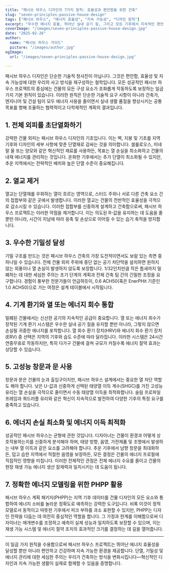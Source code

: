```yaml
---
title: "패시브 하우스 디자인의 7가지 원칙: 효율성과 편안함을 위한 건축"
slug: "seven-principles-passive-house-design"
tags: ["패시브 하우스", "에너지 효율성", "지속 가능성", "디자인 원칙"]
excerpt: "우수한 에너지 효율, 뛰어난 실내 공기 질, 그리고 모든 기후에서 지속적인 편안함을 보장하는 패시브 하우스 디자인의 7가지 기본 원칙을 탐구해 보세요."
coverImage: "/images/seven-principles-passive-house-design.jpg"
date: "2025-02-26"
author:
  name: "패시브 하우스 가이드"
  picture: "/images/author.jpg"
ogImage:
  url: "/images/seven-principles-passive-house-design.jpg"

---
```

패시브 하우스 디자인은 단순한 기술적 청사진이 아닙니다. 그것은 편안함, 효율성 및 지속 가능성에 대한 우리의 사고 방식을 재구성하는 철학입니다. 모든 성공적인 패시브 하우스 프로젝트의 중심에는 건물의 모든 구성 요소가 조화롭게 작동하도록 보장하는 일곱 가지 기본 원칙이 있습니다. 이러한 원칙은 단순한 기술적 요구 사항이 아니라 건축가, 엔지니어 및 건설 팀이 모두 에너지 사용을 줄이면서 실내 생활 품질을 향상시키는 공통 목표를 향해 조율하는 협력적이고 다학제적인 계획의 결과입니다.

## 1. 전체 외피를 초단열화하기

강력한 건물 외피는 패시브 하우스 디자인의 기초입니다. 이는 벽, 지붕 및 기초를 지역 기후와 디자인의 세부 사항에 맞춘 단열재로 감싸는 것을 의미합니다. 셀룰로오스, 미네랄 울 또는 양모와 같은 혁신적인 재료를 사용하든, 목표는 열 손실을 최소화하고 건물의 내재 에너지를 관리하는 것입니다. 온화한 기후에서는 추가 단열이 최소화될 수 있지만, 추운 지역에서는 전략적인 배치와 높은 단열 수준이 중요해집니다.
## 2. 열교 제거

열교는 단열재를 우회하는 열이 흐르는 영역으로, 스터드 주위나 서로 다른 건축 요소 간의 접합부와 같은 곳에서 발생합니다. 이러한 열교는 건물의 전반적인 효율성을 극적으로 감소시킬 수 있습니다. 이러한 접합부를 신중하게 설계하고 건축함으로써, 패시브 하우스 프로젝트는 이러한 약점을 제거합니다. 이는 의도된 R-값을 유지하는 데 도움을 줄 뿐만 아니라, 시간이 지남에 따라 응축 및 손상으로 이어질 수 있는 습기 축적을 방지합니다.

## 3. 우수한 기밀성 달성

기밀 구조를 만드는 것은 패시브 하우스 건축의 가장 도전적이면서도 보람 있는 측면 중 하나일 수 있습니다. 전체 건물 외피 주위에 중단 없는 공기 차단막을 설치하면 원하지 않는 외풍이나 열 손실이 발생하지 않도록 보장합니다. 1/32인치만큼 작은 틈새까지 밀폐하는 데 대한 세심한 주의는 초기 단계의 계획과 전체 건축 팀 간의 긴밀한 조정을 요구합니다. 경험이 풍부한 전문가들이 언급하듯이, 0.6 ACH50(혹은 EnerPHit 기준인 1.0 ACH50)으로 가는 여정은 설계 테이블에서 시작됩니다.
## 4. 기계 환기와 열 또는 에너지 회수 통합

밀폐된 건물에서는 신선한 공기의 지속적인 공급이 중요합니다. 열 또는 에너지 회수가 장착된 기계 환기 시스템은 우수한 실내 공기 질을 유지할 뿐만 아니라, 그렇지 않으면 손실될 귀중한 에너지를 포착합니다. 열 회수 환기 장치(HRV)와 에너지 회수 환기 장치(ERV) 중 선택은 지역의 기후와 습도 수준에 따라 달라집니다. 이러한 시스템은 24시간 연중무휴로 작동하지만, 특히 다가구 건물에 걸쳐 규모가 커질수록 에너지 절약 효과는 상당할 수 있습니다.

## 5. 고성능 창문과 문 사용

창문과 문은 건물의 눈과 출입구이지만, 패시브 하우스 설계에서는 중요한 열 차단 역할도 해야 합니다. 낮은 U-값과 신중하게 선택된 태양열 이득 계수(SHGC)를 가진 고성능 유리는 열 손실을 극적으로 줄이면서 수동 태양열 이득을 최적화합니다. 슬림 프로파일 프레임과 쿼드러플 유리와 같은 혁신이 지속적으로 발전하여 다양한 기후의 특정 요구를 충족하고 있습니다.
## 6. 에너지 손실 최소화 및 에너지 이득 최적화

성공적인 패시브 하우스는 균형에 관한 것입니다. 디자이너는 건물이 환경과 어떻게 상호작용하는지를 신중하게 분석해야 하며, 태양 방향, 음영, 가전제품 및 조명에서 발생하는 내부 열 이득과 같은 요소를 고려해야 합니다. 추운 기후에서 남향 창문을 최대화하든, 덥고 습한 지역에서 적절한 음영을 보장하든, 모든 결정은 건물의 에너지 프로필에 직접적인 영향을 미칩니다. 이러한 전체적인 관점은 전체 에너지 수요를 줄이고 건물의 현장 재생 가능 에너지 생산 잠재력과 일치시키는 데 도움이 됩니다.

## 7. 정확한 에너지 모델링을 위한 PHPP 활용

패시브 하우스 계획 패키지(PHPP)는 지역 기후 데이터를 건물 디자인의 모든 요소와 통합하여 에너지 소비를 놀라운 정확도로 예측하는 강력한 도구입니다. 비록 이것이 정적 모델로서 동적이고 따뜻한 기후에서 피크 부하를 과소 표현할 수 있지만, PHPP는 디자인 전략을 다듬는 데 여전히 중심적인 역할을 합니다. 그 가정과 한계를 이해함으로써 디자이너는 매개변수를 조정하고 예측이 실제 성능과 일치하도록 보장할 수 있으며, 이는 재생 가능 시스템 및 에너지 절약 조치의 효과적인 크기를 결정하는 데 길을 열어줍니다.

---

이 일곱 가지 원칙을 수용함으로써 패시브 하우스 프로젝트는 뛰어난 에너지 효율성을 달성할 뿐만 아니라 편안하고 건강하며 지속 가능한 환경을 제공합니다. 단열, 기밀성 및 에너지 관리에 대한 세심한 주의는 우리가 건축하는 방식을 변화시킵니다—혁신적인 디자인과 지속 가능한 생활이 실제로 함께할 수 있음을 증명합니다.
